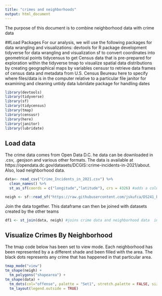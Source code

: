 ---
title: "crimes and neighborhoods"
output: html_document
---
The purpose of this document is to combine neighborhood data with crime data

##Load Packages
For our analysis, we will use the following packages for data wrangling and visualizations:
devtools for R package development
tidyverse for data wrangling and visualization
sf to convert coordinates into geometrical points
tidycensus to get Census data that is pre-prepared for exploration within the tidyverse
tmap to visualize spatial data distributions by creating geographical maps by variables
censusr to retrieve data frames of census data and metadata from U.S. Census Beureau
here to specify where files/data is in the computer relative to a particular file
janitor for examining and cleaning untidy data
lubridate package for handling dates

```{r}
library(devtools)
library(tidyverse)
library(sf)
library(tidycensus)
library(tmap)
library(censusr)
library(here)
library(janitor)
library(lubridate)
```

## Load data
The crime data comes from Open Data D.C. he data can be downloaded in .csv, .geojson and various other formats. The data is available at https://opendata.dc.gov/datasets/DCGIS::crime-incidents-in-2021/about. Also, load neighborhood data.
```{r}
data<- read_csv("Crime_Incidents_in_2021.csv") %>%
  clean_names() %>%
  st_as_sf(coords = c("longitude","latitude"), crs = 4326) #adds a column to the dataset for the geometry based off latitude and longitude

neigh <- sf::read_sf("https://raw.githubusercontent.com/jskufca/DS241_bikes_2021/main/data/raw/dc_neigh.geojson") %>% clean_names()


```

Join the data together. This dataframe can then be joined with datasets created by the other teams
```{r}
df1 <- st_join(data, neigh) #joins crime data and neighborhood data  into a single dataset. 
```


## Visualize Crimes By Neighborhood
The tmap code below has been set to view mode. Each neighborhood has been represented by a a different shade and been filled with the area. The black dots represents any crime that has happened in that particular area.
```{r}
tmap_mode("view")
tm_shape(neigh) + 
  tm_polygons("shapearea") +
tm_shape(data) + 
  tm_dots(col="offense", palette = "Set1", stretch.palette = FALSE, size = 0.02, shape = 2) +  
  tm_layout(legend.outside = TRUE) 
```

